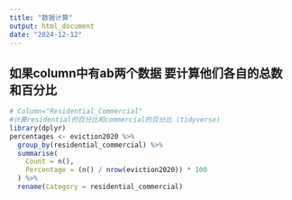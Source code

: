 ```yaml
---
title: "数据计算"
output: html_document
date: "2024-12-12"
---
```


## 如果column中有ab两个数据 要计算他们各自的总数和百分比
```r
# Column="Residential_Commercial" 
#计算residential的百分比和commercial的百分比 (tidyverse)
library(dplyr)
percentages <- eviction2020 %>%
  group_by(residential_commercial) %>%
  summarise(
    Count = n(),
    Percentage = (n() / nrow(eviction2020)) * 100
  ) %>%
  rename(Category = residential_commercial)

```

